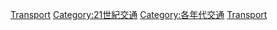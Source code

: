 {{DecadeCategoryNav|decade=2000|topic=交通}}

[[Category:2000年代|Transport]]
[[Category:21世紀交通|Category:21世紀交通]]
[[Category:各年代交通|Category:各年代交通]]
[[Category:2000年代科技|Transport]]